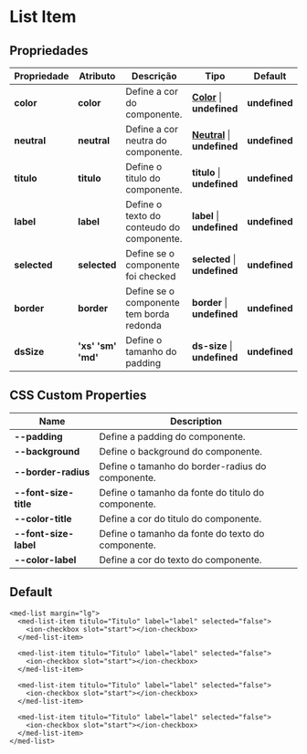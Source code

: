 
<Meta title="Components/Core/List Item/Usage" />

# List Item

## Propriedades

| Propriedade  | Atributo    | Descrição                                   | Tipo                                                                                                                 | Default       |
| ------------ | ----------- | ------------------------------------------- | -------------------------------------------------------------------------------------------------------------------- | ------------- |
| **color**    | **color**   | Define a cor do componente.                 | **[Color](http://desenv.ordomederi.com/med-components/?path=/story/enums-enums--page#medcolors)**   \| **undefined** | **undefined** |
| **neutral**  | **neutral** | Define a cor neutra do componente.          | **[Neutral](http://desenv.ordomederi.com/med-components/?path=/story/enums-enums--page#medcolors)** \| **undefined** | **undefined** |
| **titulo**   | **titulo**  | Define o titulo do componente.              | **titulo**                                                                                          \| **undefined** | **undefined** |
| **label**    | **label**   | Define o texto do conteudo do componente.   | **label**                                                                                           \| **undefined** | **undefined** |
| **selected** | **selected**| Define se o componente foi checked          | **selected**                                                                                        \| **undefined** | **undefined** |
| **border**   | **border**  | Define se o componente tem borda redonda    | **border**                                                                                        \| **undefined** | **undefined** |
| **dsSize**   | **'xs'  'sm'  'md'** | Define o tamanho do padding        | **ds-size**                                                                                        \| **undefined** | **undefined** |


## CSS Custom Properties

| Name                  | Description                                       |
| --------------------- | ------------------------------------------------- |
| **--padding**         | Define a padding do componente.                   |
| **--background**      | Define o background do componente.                |
| **--border-radius**   | Define o tamanho do border-radius do componente.  |
| **--font-size-title** | Define o tamanho da fonte do titulo do componente.|
| **--color-title**     | Define a cor do titulo do componente.             |
| **--font-size-label** | Define o tamanho da fonte do texto do componente. |
| **--color-label**     | Define a cor do texto do componente.              |

## Default

```
<med-list margin="lg">
  <med-list-item titulo="Titulo" label="label" selected="false">
    <ion-checkbox slot="start"></ion-checkbox>
  </med-list-item>

  <med-list-item titulo="Titulo" label="label" selected="false">
    <ion-checkbox slot="start"></ion-checkbox>
  </med-list-item>

  <med-list-item titulo="Titulo" label="label" selected="false">
    <ion-checkbox slot="start"></ion-checkbox>
  </med-list-item>

  <med-list-item titulo="Titulo" label="label" selected="false">
    <ion-checkbox slot="start"></ion-checkbox>
  </med-list-item>
</med-list>
```

